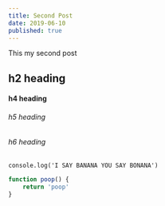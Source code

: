 ```yaml
---
title: Second Post
date: 2019-06-10
published: true
---
```


This my second post

## h2 heading
#### h4 heading

###### h5 heading

###### h6 heading

`console.log('I SAY BANANA YOU SAY BONANA')`

```js
function poop() {
    return 'poop'
}
```
